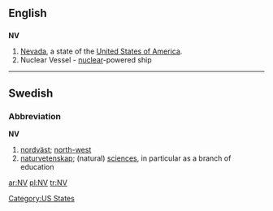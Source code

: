 ==English==

==={{abbreviation}}===
'''NV'''

# [[Nevada]], a state of the [[United States of America]].
# Nuclear Vessel - [[nuclear]]-powered ship

[[Category:US States]]

----

==Swedish==

===Abbreviation===
'''NV'''

# [[nordväst]]; [[north-west]]
# [[naturvetenskap]]; (natural) [[sciences]], in particular as a branch of education

[[ar:NV]]
[[pl:NV]]
[[tr:NV]]